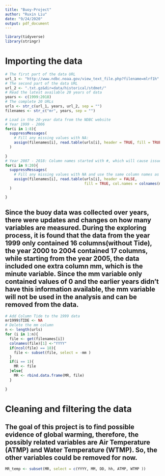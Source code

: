 ```yaml
---
title: "Buoy-Project"
author: "Ruxin Liu"
date: "9/24/2020"
output: pdf_document
---
```


```r
library(tidyverse)
library(stringr)
```
# Importing the data 

```r
# The first part of the data URL
url_1 <- "http://www.ndbc.noaa.gov/view_text_file.php?filename=mlrf1h"
# The second part of the data URL
url_2 <- ".txt.gz&dir=data/historical/stdmet/"
# Read the latest available 20 years of data
years <- c(1999:2018)
# The complete 20 URLs
urls <- str_c(url_1, years, url_2, sep = "")
filenames <- str_c("mr", years, sep = "")
```


```r
# Load in the 20-year data from the NDBC website
# Year 1999 - 2006
for(i in 1:8){
  suppressMessages(
    # Fill any missing values with NA:
    assign(filenames[i], read.table(urls[i], header = TRUE, fill = TRUE))
  )
  
}
# Year 2007 - 2018: Column names started with #, which will cause issue
for(i in 9:20){
  suppressMessages(
    # Fill any missing values with NA and use the same column names as year 2006
    assign(filenames[i], read.table(urls[i], header = FALSE, 
                                    fill = TRUE, col.names = colnames(mr2006))),
  )

}
```


## Since the buoy data was collected over years, there were updates and changes on how many variables are measured. During the exploring process, it is found that the data from the year 1999 only contained 16 columns(without Tide), the year 2000 to 2004 contained 17 columns, while starting from the year 2005, the data included one extra column mm, which is the minute variable. Since the mm variable only contained values of 0 and the earlier years didn't have this information available, the mm variable will not be used in the analysis and can be removed from the data.


```r
# Add Column Tide to the 1999 data
mr1999$TIDE <- NA
# Delete the mm column
n <- length(urls)
for (i in 1:n){
  file <- get(filenames[i])
  colnames(file)[1] <-"YYYY"
  if(ncol(file) == 18){
    file <- subset(file, select = -mm )
  }
  if(i == 1){
    MR <- file
  }else{
    MR <- rbind.data.frame(MR, file)
  }
  
}
```


# Cleaning and filtering the data 

## The goal of this project is to find possible evidence of global warming, therefore, the possibly related variables are Air Temperature (ATMP) and Water Temperature (WTMP). So, the other variables could be removed for now. 

```r
MR_temp <- subset(MR, select = c(YYYY, MM, DD, hh, ATMP, WTMP ))
```





